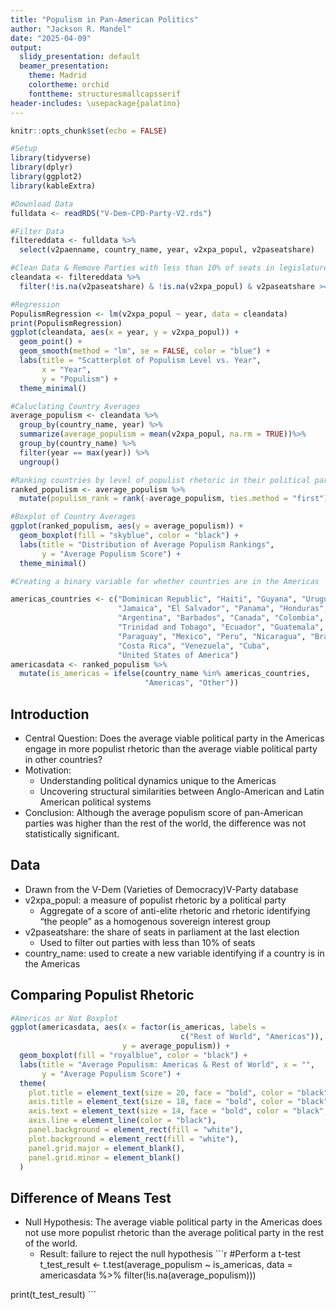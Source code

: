 ```yaml
---
title: "Populism in Pan-American Politics"
author: "Jackson R. Mandel"
date: "2025-04-09"
output:
  slidy_presentation: default
  beamer_presentation:
    theme: Madrid
    colortheme: orchid
    fonttheme: structuresmallcapsserif
header-includes: \usepackage{palatino}
---
```


```r
knitr::opts_chunk$set(echo = FALSE)

#Setup
library(tidyverse)
library(dplyr)
library(ggplot2)
library(kableExtra)

#Download Data
fulldata <- readRDS("V-Dem-CPD-Party-V2.rds")

#Filter Data
filtereddata <- fulldata %>%
  select(v2paenname, country_name, year, v2xpa_popul, v2paseatshare)

#Clean Data & Remove Parties with less than 10% of seats in legislature
cleandata <- filtereddata %>%
  filter(!is.na(v2paseatshare) & !is.na(v2xpa_popul) & v2paseatshare >= 10)

#Regression
PopulismRegression <- lm(v2xpa_popul ~ year, data = cleandata)
print(PopulismRegression)
ggplot(cleandata, aes(x = year, y = v2xpa_popul)) +
  geom_point() +
  geom_smooth(method = "lm", se = FALSE, color = "blue") +
  labs(title = "Scatterplot of Populism Level vs. Year", 
       x = "Year", 
       y = "Populism") +
  theme_minimal()

#Caluclating Country Averages
average_populism <- cleandata %>%
  group_by(country_name, year) %>%
  summarize(average_populism = mean(v2xpa_popul, na.rm = TRUE))%>%
  group_by(country_name) %>%
  filter(year == max(year)) %>%
  ungroup()

#Ranking countries by level of populist rhetoric in their political parties
ranked_populism <- average_populism %>%
  mutate(populism_rank = rank(-average_populism, ties.method = "first"))

#Boxplot of Country Averages
ggplot(ranked_populism, aes(y = average_populism)) +
  geom_boxplot(fill = "skyblue", color = "black") +
  labs(title = "Distribution of Average Populism Rankings", 
       y = "Average Populism Score") +
  theme_minimal()

#Creating a binary variable for whether countries are in the Americas

americas_countries <- c("Dominican Republic", "Haiti", "Guyana", "Uruguay", 
                        "Jamaica", "El Salvador", "Panama", "Honduras", 
                        "Argentina", "Barbados", "Canada", "Colombia", 
                        "Trinidad and Tobago", "Ecuador", "Guatemala", 
                        "Paraguay", "Mexico", "Peru", "Nicaragua", "Brazil", 
                        "Costa Rica", "Venezuela", "Cuba", 
                        "United States of America")
americasdata <- ranked_populism %>%
  mutate(is_americas = ifelse(country_name %in% americas_countries, 
                              "Americas", "Other"))
```

## Introduction

- Central Question: Does the average viable political party in the Americas engage in more populist rhetoric than the average viable political party in other countries?
- Motivation:
     - Understanding political dynamics unique to the Americas
     - Uncovering structural similarities between Anglo-American and Latin American political systems
- Conclusion: Although the average populism score of pan-American parties was higher than the rest of the world, the difference was not statistically significant.

## Data

- Drawn from the V-Dem (Varieties of Democracy)V-Party database
- v2xpa_popul: a measure of populist rhetoric by a political party
  - Aggregate of a score of anti-elite rhetoric and rhetoric identifying "the people" as a homogenous sovereign interest group
- v2paseatshare: the share of seats in parliament at the last election
     - Used to filter out parties with less than 10% of seats
- country_name: used to create a new variable identifying if a country is in the Americas

## Comparing Populist Rhetoric

```r
#Americas or Not Boxplot
ggplot(americasdata, aes(x = factor(is_americas, labels = 
                                      c("Rest of World", "Americas")), 
                         y = average_populism)) +
  geom_boxplot(fill = "royalblue", color = "black") +
  labs(title = "Average Populism: Americas & Rest of World", x = "", 
       y = "Average Populism Score") +
  theme(
    plot.title = element_text(size = 20, face = "bold", color = "black", family = "serif"),
    axis.title = element_text(size = 18, face = "bold", color = "black", family = "serif"),
    axis.text = element_text(size = 14, face = "bold", color = "black", family = "serif"),
    axis.line = element_line(color = "black"),
    panel.background = element_rect(fill = "white"),
    plot.background = element_rect(fill = "white"),
    panel.grid.major = element_blank(),
    panel.grid.minor = element_blank()
  )
```

## Difference of Means Test
- Null Hypothesis: The average viable political party in the Americas does not use more populist rhetoric than the average political party in the rest of the world.
  - Result: failure to reject the null hypothesis
```r

#Perform a t-test
t_test_result <- t.test(average_populism ~ is_americas, 
                        data = americasdata %>% 
                          filter(!is.na(average_populism)))

print(t_test_result)
```

